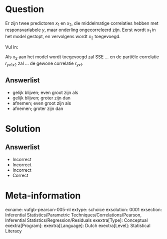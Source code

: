 Question
========

Er zijn twee predictoren $x_{1}$ en $x_{2}$, die middelmatige correlaties hebben met responsvariabele *y*, maar onderling ongecorreleerd zijn.  Eerst wordt $x_{1}$ in het model gestopt, en vervolgens wordt $x_{2}$ toegevoegd. 

Vul in:

Als $x_{2}$ aan het model wordt toegevoegd zal SSE ... en de partiële correlatie $r_{yx1x2}$ zal ...  de gewone correlatie $r_{yx1}$.
  
Answerlist
----------
* gelijk blijven; even groot zijn als
* gelijk blijven; groter zijn dan 
* afnemen; even groot zijn als
* afnemen; groter zijn dan

Solution
========

Answerlist
----------
* Incorrect
* Incorrect
* Incorrect
* Correct

Meta-information
================
exname: vufgb-pearson-005-nl
extype: schoice
exsolution: 0001
exsection: Inferential Statistics/Parametric Techniques/Correlations/Pearson, Inferential Statistics/Regression/Residuals
exextra[Type]: Conceptual
exextra[Program]: 
exextra[Language]: Dutch
exextra[Level]: Statistical Literacy